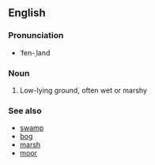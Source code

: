 ==English==
===Pronunciation===
* ˈfen-ˌland
===Noun===
{{en-noun}}
# Low-lying ground, often wet or marshy

===See also===
* [[swamp]]
* [[bog]]
* [[marsh]]
* [[moor]]